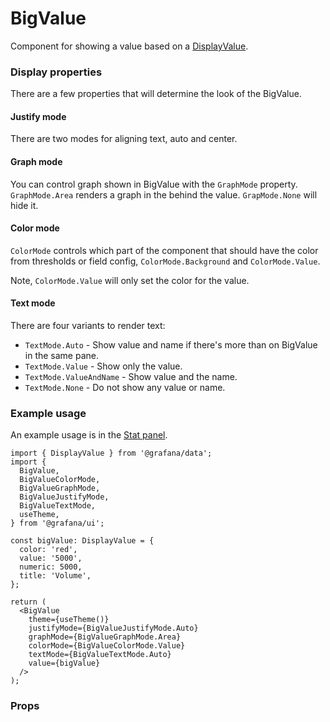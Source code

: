 
<Meta title="MDX|BigValue" component={BigValue} />

# BigValue

Component for showing a value based on a [DisplayValue](https://mosaicoo.com/docs/mosaicoo/latest/packages_api/data/displayvalue/#displayvalue-interface).

### Display properties

There are a few properties that will determine the look of the BigValue.

#### Justify mode

There are two modes for aligning text, auto and center.

#### Graph mode

You can control graph shown in BigValue with the `GraphMode` property. `GraphMode.Area` renders a
graph in the behind the value. `GrapMode.None` will hide it.

#### Color mode

`ColorMode` controls which part of the component that should have the color from thresholds or field config,
`ColorMode.Background` and `ColorMode.Value`.

Note, `ColorMode.Value` will only set the color for the value.

#### Text mode

There are four variants to render text:

- `TextMode.Auto` - Show value and name if there's more than on BigValue in the same pane.
- `TextMode.Value` - Show only the value.
- `TextMode.ValueAndName` - Show value and the name.
- `TextMode.None` - Do not show any value or name.

### Example usage

An example usage is in the [Stat panel](https://mosaicoo.com/docs/mosaicoo/latest/panels/visualizations/stat-panel/).

```tsx
import { DisplayValue } from '@grafana/data';
import {
  BigValue,
  BigValueColorMode,
  BigValueGraphMode,
  BigValueJustifyMode,
  BigValueTextMode,
  useTheme,
} from '@grafana/ui';

const bigValue: DisplayValue = {
  color: 'red',
  value: '5000',
  numeric: 5000,
  title: 'Volume',
};

return (
  <BigValue
    theme={useTheme()}
    justifyMode={BigValueJustifyMode.Auto}
    graphMode={BigValueGraphMode.Area}
    colorMode={BigValueColorMode.Value}
    textMode={BigValueTextMode.Auto}
    value={bigValue}
  />
);
```

### Props

<Props of={BigValue} />
